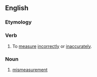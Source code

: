 ==English==

===Etymology===
{{prefix|en|mis|measure}}

===Verb===
{{en-verb|mismeasur}}

# {{lb|en|transitive|intransitive}} To [[measure]] [[incorrectly]] or [[inaccurately]].

===Noun===
{{en-noun|?}}

# [[mismeasurement]]